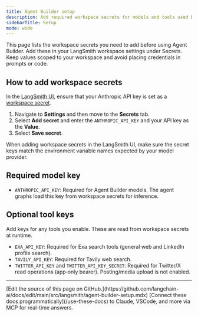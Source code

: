 ```yaml
---
title: Agent Builder setup
description: Add required workspace secrets for models and tools used by Agent Builder.
sidebarTitle: Setup
mode: wide
---
```


This page lists the workspace secrets you need to add before using Agent Builder. Add these in your LangSmith workspace settings under Secrets. Keep values scoped to your workspace and avoid placing credentials in prompts or code.

## How to add workspace secrets

In the [LangSmith UI](https://smith.langchain.com), ensure that your Anthropic API key is set as a [workspace secret](/langsmith/administration-overview#workspace-secrets).

1. Navigate to <Icon icon="gear" /> **Settings** and then move to the **Secrets** tab.
1. Select **Add secret** and enter the `ANTHROPIC_API_KEY` and your API key as the **Value**.
1. Select **Save secret**.

<Note> When adding workspace secrets in the LangSmith UI, make sure the secret keys match the environment variable names expected by your model provider.</Note>

## Required model key

- `ANTHROPIC_API_KEY`: Required for Agent Builder models. The agent graphs load this key from workspace secrets for inference.

## Optional tool keys

Add keys for any tools you enable. These are read from workspace secrets at runtime.

- `EXA_API_KEY`: Required for Exa search tools (general web and LinkedIn profile search).
- `TAVILY_API_KEY`: Required for Tavily web search.
- `TWITTER_API_KEY` and `TWITTER_API_KEY_SECRET`: Required for Twitter/X read operations (app‑only bearer). Posting/media upload is not enabled.

---

<Callout icon="pen-to-square" iconType="regular">
    [Edit the source of this page on GitHub.](https://github.com/langchain-ai/docs/edit/main/src/langsmith/agent-builder-setup.mdx)
</Callout>
<Tip icon="terminal" iconType="regular">
    [Connect these docs programmatically](/use-these-docs) to Claude, VSCode, and more via MCP for    real-time answers.
</Tip>
